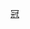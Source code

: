 {{Navbox
|bodyclass=hlist

|name = 2007-08年英冠PFA年度最佳陣容
|title = [[2007年至2008年英格蘭足球冠軍聯賽#PFA英冠最佳陣容|2007-08年度英冠]][[PFA年度最佳陣容]]
|titlestyle = background: gold;
|list1 = 
*門將：[[韋恩·軒尼斯|-{zh-hans:亨尼西; zh-hk:軒尼斯;}-]] 
* 右閘：[[布雷德利·奥尔|-{zh-hans:奥尔; zh-hk:奧亞;}-]] 
* 中堅：[[丹尼·希图|-{zh-hans:希图; zh-hk:薛圖;}-]] 
* 中堅：[[瑞安·肖克洛斯|-{zh-hans:肖克洛斯; zh-hk:梳爾哥斯;}-]] 
* 左閘：[[保羅·羅賓遜 (1978年)|-{zh-hans:保罗·罗宾逊; zh-hk:保羅·羅賓遜;}-]] 
* 右中場：[[利亚姆·劳伦斯|-{zh-hans:劳伦斯; zh-hk:羅倫斯;}-]] 
* 正中場：[[馬雲·艾利洛|-{zh-hans:埃里奥特; zh-hk:艾利洛;}-]] 
* 正中場：[[布莱恩·霍华德_(足球员)|-{zh-hans:布莱恩·霍华德; zh-hk:白賴仁·侯活;}-]] 
* 左中場：[[莊拿芬·格寧|-{zh-hans:格里宁; zh-hk:格寧;}-]] 
* 前鋒：[[里卡多·弗勒|-{zh-hans:弗勒; zh-hk:富拿;}-]] 
* 前鋒：[[凯文·菲利普斯|-{zh-hans:凯文·菲利普斯; zh-hk:奇雲·菲臘斯;}-]]}}<noinclude>
[[Category:英格蘭足球聯賽模板|冠]]
</noinclude>